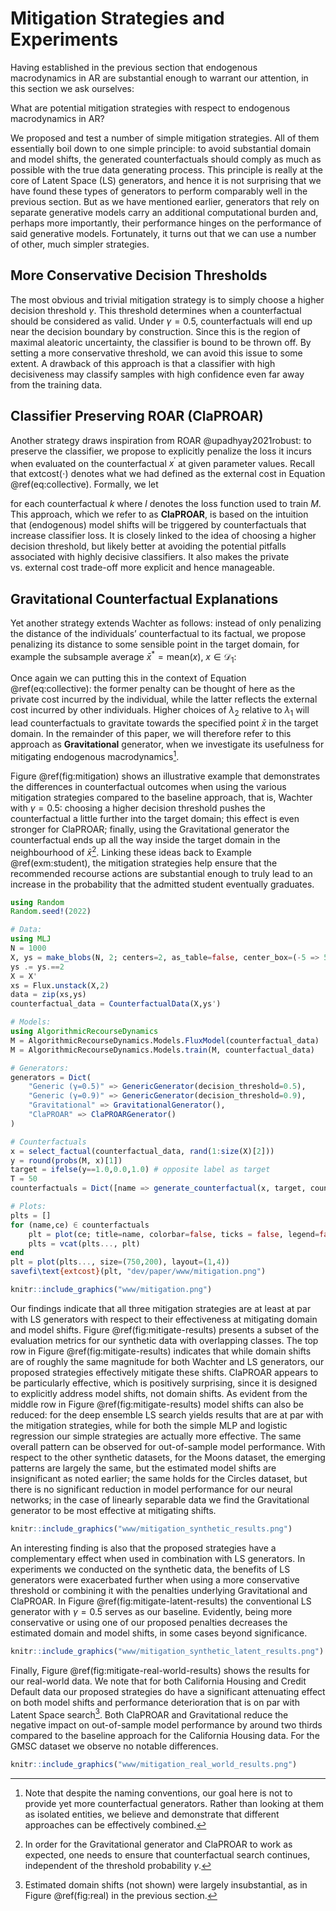 # Mitigation Strategies and Experiments {#mitigate}

Having established in the previous section that endogenous macrodynamics in AR are substantial enough to warrant our attention, in this section we ask ourselves:

::: {.proposition #mitigate name="Mitigation Strategies"}
What are potential mitigation strategies with respect to endogenous macrodynamics in AR?
:::

We proposed and test a number of simple mitigation strategies. All of them essentially boil down to one simple principle: to avoid substantial domain and model shifts, the generated counterfactuals should comply as much as possible with the true data generating process. This principle is really at the core of Latent Space (LS) generators, and hence it is not surprising that we have found these types of generators to perform comparably well in the previous section. But as we have mentioned earlier, generators that rely on separate generative models carry an additional computational burden and, perhaps more importantly, their performance hinges on the performance of said generative models. Fortunately, it turns out that we can use a number of other, much simpler strategies.

## More Conservative Decision Thresholds

The most obvious and trivial mitigation strategy is to simply choose a higher decision threshold $\gamma$. This threshold determines when a counterfactual should be considered as valid. Under $\gamma=0.5$, counterfactuals will end up near the decision boundary by construction. Since this is the region of maximal aleatoric uncertainty, the classifier is bound to be thrown off. By setting a more conservative threshold, we can avoid this issue to some extent. A drawback of this approach is that a classifier with high decisiveness may classify samples with high confidence even far away from the training data. 

## Classifier Preserving ROAR (ClaPROAR)

Another strategy draws inspiration from ROAR @upadhyay2021robust: to preserve the classifier, we propose to explicitly penalize the loss it incurs when evaluated on the counterfactual $x^\prime$ at given parameter values. Recall that $\text{extcost}(\cdot)$ denotes what we had defined as the external cost in Equation \@ref(eq:collective). Formally, we let

\begin{equation}
\begin{aligned}
\text{extcost}(f(\mathbf{s}^\prime)) = l(M(f(\mathbf{s}^\prime)),y^\prime) (\#eq:clap)
\end{aligned}
\end{equation} 

for each counterfactual $k$ where $l$ denotes the loss function used to train $M$. This approach, which we refer to as **ClaPROAR**, is based on the intuition that (endogenous) model shifts will be triggered by counterfactuals that increase classifier loss. It is closely linked to the idea of choosing a higher decision threshold, but likely better at avoiding the potential pitfalls associated with highly decisive classifiers. It also makes the private vs. external cost trade-off more explicit and hence manageable.

## Gravitational Counterfactual Explanations 

Yet another strategy extends Wachter as follows: instead of only penalizing the distance of the individuals' counterfactual to its factual, we propose penalizing its distance to some sensible point in the target domain, for example the subsample average $\bar{x}^*=\text{mean}(x)$, $x \in \mathcal{D}_1$:

\begin{equation}
\begin{aligned}
\text{extcost}(f(\mathbf{s}^\prime)) = \text{dist}(f(\mathbf{s}^\prime),\bar{x}^*)  (\#eq:grav)
\end{aligned}
\end{equation}

Once again we can putting this in the context of Equation \@ref(eq:collective): the former penalty can be thought of here as the private cost incurred by the individual, while the latter reflects the external cost incurred by other individuals. Higher choices of $\lambda_2$ relative to $\lambda_1$ will lead counterfactuals to gravitate towards the specified point $\bar{x}$ in the target domain. In the remainder of this paper, we will therefore refer to this approach as **Gravitational** generator, when we investigate its usefulness for mitigating endogenous macrodynamics^[Note that despite the naming conventions, our goal here is not to provide yet more counterfactual generators. Rather than looking at them as isolated entities, we believe and demonstrate that different approaches can be effectively combined.]. 

Figure \@ref(fig:mitigation) shows an illustrative example that demonstrates the differences in counterfactual outcomes when using the various mitigation strategies compared to the baseline approach, that is, Wachter with $\gamma=0.5$: choosing a higher decision threshold pushes the counterfactual a little further into the target domain; this effect is even stronger for ClaPROAR; finally, using the Gravitational generator the counterfactual ends up all the way inside the target domain in the neighbourhood of $\bar{x}$^[In order for the Gravitational generator and ClaPROAR to work as expected, one needs to ensure that counterfactual search continues, independent of the threshold probability $\gamma$.]. Linking these ideas back to Example \@ref(exm:student), the mitigation strategies help ensure that the recommended recourse actions are substantial enough to truly lead to an increase in the probability that the admitted student eventually graduates.

```julia
using Random
Random.seed!(2022)

# Data:
using MLJ
N = 1000
X, ys = make_blobs(N, 2; centers=2, as_table=false, center_box=(-5 => 5), cluster_std=0.5)
ys .= ys.==2
X = X'
xs = Flux.unstack(X,2)
data = zip(xs,ys)
counterfactual_data = CounterfactualData(X,ys')

# Models:
using AlgorithmicRecourseDynamics
M = AlgorithmicRecourseDynamics.Models.FluxModel(counterfactual_data)
M = AlgorithmicRecourseDynamics.Models.train(M, counterfactual_data)

# Generators:
generators = Dict(
    "Generic (γ=0.5)" => GenericGenerator(decision_threshold=0.5),
    "Generic (γ=0.9)" => GenericGenerator(decision_threshold=0.9),
    "Gravitational" => GravitationalGenerator(),
    "ClaPROAR" => ClaPROARGenerator()
)

# Counterfactuals
x = select_factual(counterfactual_data, rand(1:size(X)[2])) 
y = round(probs(M, x)[1])
target = ifelse(y==1.0,0.0,1.0) # opposite label as target
T = 50
counterfactuals = Dict([name => generate_counterfactual(x, target, counterfactual_data, M, gen; T=T, latent_space=false) for (name, gen) in generators])

# Plots:
plts = []
for (name,ce) ∈ counterfactuals
    plt = plot(ce; title=name, colorbar=false, ticks = false, legend=false)
    plts = vcat(plts..., plt)
end
plt = plot(plts..., size=(750,200), layout=(1,4))
savefi\text{extcost}(plt, "dev/paper/www/mitigation.png")
```


```r
knitr::include_graphics("www/mitigation.png")
```

Our findings indicate that all three mitigation strategies are at least at par with LS generators with respect to their effectiveness at mitigating domain and model shifts. Figure \@ref(fig:mitigate-results) presents a subset of the evaluation metrics for our synthetic data with overlapping classes. The top row in Figure \@ref(fig:mitigate-results) indicates that while domain shifts are of roughly the same magnitude for both Wachter and LS generators, our proposed strategies effectively mitigate these shifts. ClaPROAR appears to be particularly effective, which is positively surprising, since it is designed to explicitly address model shifts, not domain shifts. As evident from the middle row in Figure \@ref(fig:mitigate-results) model shifts can also be reduced: for the deep ensemble LS search yields results that are at par with the mitigation strategies, while for both the simple MLP and logistic regression our simple strategies are actually more effective. The same overall pattern can be observed for out-of-sample model performance. With respect to the other synthetic datasets, for the Moons dataset, the emerging patterns are largely the same, but the estimated model shifts are insignificant as noted earlier; the same holds for the Circles dataset, but there is no significant reduction in model performance for our neural networks; in the case of linearly separable data we find the Gravitational generator to be most effective at mitigating shifts. 

```r
knitr::include_graphics("www/mitigation_synthetic_results.png")
```

An interesting finding is also that the proposed strategies have a complementary effect when used in combination with LS generators. In experiments we conducted on the synthetic data, the benefits of LS generators were exacerbated further when using a more conservative threshold or combining it with the penalties underlying Gravitational and ClaPROAR. In Figure \@ref(fig:mitigate-latent-results) the conventional LS generator with $\gamma=0.5$ serves as our baseline. Evidently, being more conservative or using one of our proposed penalties decreases the estimated domain and model shifts, in some cases beyond significance.

```r
knitr::include_graphics("www/mitigation_synthetic_latent_results.png")
```

Finally, Figure \@ref(fig:mitigate-real-world-results) shows the results for our real-world data. We note that for both California Housing and Credit Default data our proposed strategies do have a significant attenuating effect on both model shifts and performance deterioration that is on par with Latent Space search^[Estimated domain shifts (not shown) were largely insubstantial, as in Figure \@ref(fig:real) in the previous section.]. Both ClaPROAR and Gravitational reduce the negative impact on out-of-sample model performance by around two thirds compared to the baseline approach for the California Housing data. For the GMSC dataset we observe no notable differences.

```r
knitr::include_graphics("www/mitigation_real_world_results.png")
```

